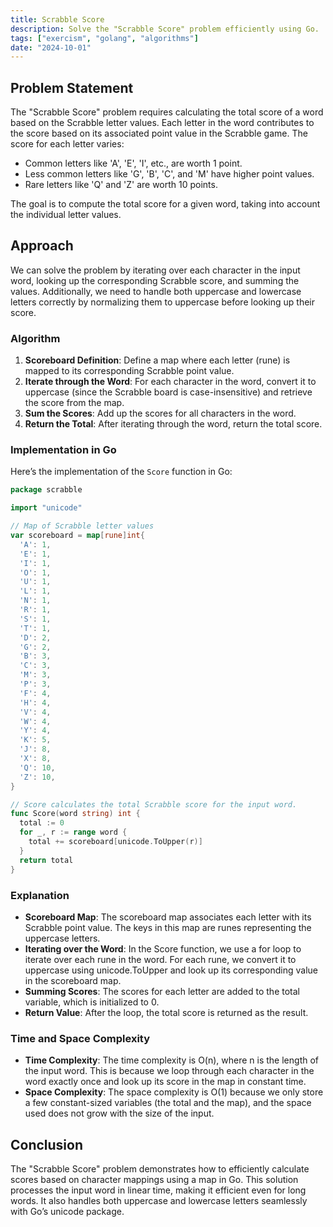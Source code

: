 ```yaml
---
title: Scrabble Score
description: Solve the "Scrabble Score" problem efficiently using Go.
tags: ["exercism", "golang", "algorithms"]
date: "2024-10-01"
---
```


## Problem Statement

The "Scrabble Score" problem requires calculating the total score of a word based on the Scrabble letter values. Each letter in the word contributes to the score based on its associated point value in the Scrabble game. The score for each letter varies:
- Common letters like 'A', 'E', 'I', etc., are worth 1 point.
- Less common letters like 'G', 'B', 'C', and 'M' have higher point values.
- Rare letters like 'Q' and 'Z' are worth 10 points.

The goal is to compute the total score for a given word, taking into account the individual letter values.

## Approach

We can solve the problem by iterating over each character in the input word, looking up the corresponding Scrabble score, and summing the values. Additionally, we need to handle both uppercase and lowercase letters correctly by normalizing them to uppercase before looking up their score.

### Algorithm

1. **Scoreboard Definition**: Define a map where each letter (rune) is mapped to its corresponding Scrabble point value.
2. **Iterate through the Word**: For each character in the word, convert it to uppercase (since the Scrabble board is case-insensitive) and retrieve the score from the map.
3. **Sum the Scores**: Add up the scores for all characters in the word.
4. **Return the Total**: After iterating through the word, return the total score.

### Implementation in Go

Here’s the implementation of the `Score` function in Go:

```go
package scrabble

import "unicode"

// Map of Scrabble letter values
var scoreboard = map[rune]int{
  'A': 1,
  'E': 1,
  'I': 1,
  'O': 1,
  'U': 1,
  'L': 1,
  'N': 1,
  'R': 1,
  'S': 1,
  'T': 1,
  'D': 2,
  'G': 2,
  'B': 3,
  'C': 3,
  'M': 3,
  'P': 3,
  'F': 4,
  'H': 4,
  'V': 4,
  'W': 4,
  'Y': 4,
  'K': 5,
  'J': 8,
  'X': 8,
  'Q': 10,
  'Z': 10,
}

// Score calculates the total Scrabble score for the input word.
func Score(word string) int {
  total := 0
  for _, r := range word {
    total += scoreboard[unicode.ToUpper(r)]
  }
  return total
}
```

### Explanation

- **Scoreboard Map**: The scoreboard map associates each letter with its Scrabble point value. The keys in this map are runes representing the uppercase letters.
- **Iterating over the Word**: In the Score function, we use a for loop to iterate over each rune in the word. For each rune, we convert it to uppercase using unicode.ToUpper and look up its corresponding value in the scoreboard map.
- **Summing Scores**: The scores for each letter are added to the total variable, which is initialized to 0.
- **Return Value**: After the loop, the total score is returned as the result.

### Time and Space Complexity
- **Time Complexity**: The time complexity is O(n), where n is the length of the input word. This is because we loop through each character in the word exactly once and look up its score in the map in constant time.
- **Space Complexity**: The space complexity is O(1) because we only store a few constant-sized variables (the total and the map), and the space used does not grow with the size of the input.

## Conclusion
The "Scrabble Score" problem demonstrates how to efficiently calculate scores based on character mappings using a map in Go. This solution processes the input word in linear time, making it efficient even for long words. It also handles both uppercase and lowercase letters seamlessly with Go’s unicode package.